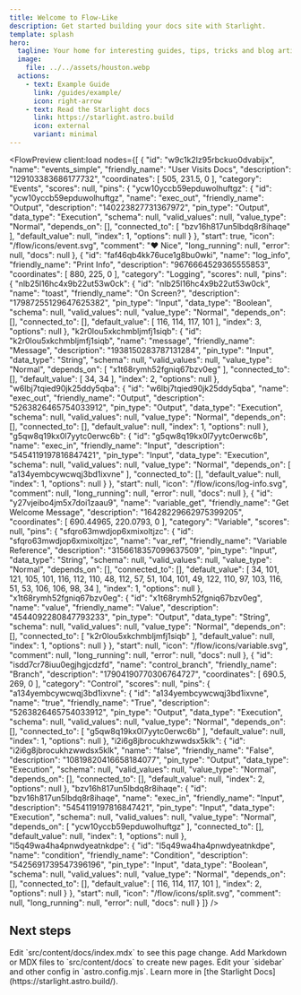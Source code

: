 ```yaml
---
title: Welcome to Flow-Like
description: Get started building your docs site with Starlight.
template: splash
hero:
  tagline: Your home for interesting guides, tips, tricks and blog articles around flow-like.
  image:
    file: ../../assets/houston.webp
  actions:
    - text: Example Guide
      link: /guides/example/
      icon: right-arrow
    - text: Read the Starlight docs
      link: https://starlight.astro.build
      icon: external
      variant: minimal
---
```



<FlowPreview client:load nodes={[
    {
      "id": "w9c1k2lz95rbckuo0dvabijx",
      "name": "events_simple",
      "friendly_name": "User Visits Docs",
      "description": "129103383686177732",
      "coordinates": [
        505,
        231.5,
        0
      ],
      "category": "Events",
      "scores": null,
      "pins": {
        "ycw10yccb59epduwolhuftgz": {
          "id": "ycw10yccb59epduwolhuftgz",
          "name": "exec_out",
          "friendly_name": "Output",
          "description": "140223827731367972",
          "pin_type": "Output",
          "data_type": "Execution",
          "schema": null,
          "valid_values": null,
          "value_type": "Normal",
          "depends_on": [],
          "connected_to": [
            "bzv16h817un5lbdq8r8ihaqe"
          ],
          "default_value": null,
          "index": 1,
          "options": null
        }
      },
      "start": true,
      "icon": "/flow/icons/event.svg",
      "comment": "❤️ Nice",
      "long_running": null,
      "error": null,
      "docs": null
    },
    {
      "id": "faf46qb4kk76uce1g8bu0wki",
      "name": "log_info",
      "friendly_name": "Print Info",
      "description": "9676664529365555853",
      "coordinates": [
        880,
        225,
        0
      ],
      "category": "Logging",
      "scores": null,
      "pins": {
        "nlb25l16hc4x9b22ut53w0ck": {
          "id": "nlb25l16hc4x9b22ut53w0ck",
          "name": "toast",
          "friendly_name": "On Screen?",
          "description": "17987255129647625382",
          "pin_type": "Input",
          "data_type": "Boolean",
          "schema": null,
          "valid_values": null,
          "value_type": "Normal",
          "depends_on": [],
          "connected_to": [],
          "default_value": [
            116,
            114,
            117,
            101
          ],
          "index": 3,
          "options": null
        },
        "k2r0lou5xkchmbljmfj1siqb": {
          "id": "k2r0lou5xkchmbljmfj1siqb",
          "name": "message",
          "friendly_name": "Message",
          "description": "1938150283787131284",
          "pin_type": "Input",
          "data_type": "String",
          "schema": null,
          "valid_values": null,
          "value_type": "Normal",
          "depends_on": [
            "x1t68rymh52fgniq67bzv0eg"
          ],
          "connected_to": [],
          "default_value": [
            34,
            34
          ],
          "index": 2,
          "options": null
        },
        "w6lbj7tqied90jk25ddy5qba": {
          "id": "w6lbj7tqied90jk25ddy5qba",
          "name": "exec_out",
          "friendly_name": "Output",
          "description": "5263826465754033912",
          "pin_type": "Output",
          "data_type": "Execution",
          "schema": null,
          "valid_values": null,
          "value_type": "Normal",
          "depends_on": [],
          "connected_to": [],
          "default_value": null,
          "index": 1,
          "options": null
        },
        "g5qw8q19kx0l7yytc0erwc6b": {
          "id": "g5qw8q19kx0l7yytc0erwc6b",
          "name": "exec_in",
          "friendly_name": "Input",
          "description": "5454119197816847421",
          "pin_type": "Input",
          "data_type": "Execution",
          "schema": null,
          "valid_values": null,
          "value_type": "Normal",
          "depends_on": [
            "a134yembcywcwqj3bd1ixvne"
          ],
          "connected_to": [],
          "default_value": null,
          "index": 1,
          "options": null
        }
      },
      "start": null,
      "icon": "/flow/icons/log-info.svg",
      "comment": null,
      "long_running": null,
      "error": null,
      "docs": null
    },
    {
      "id": "y27vjeibo4jm5x7doi1zaau9",
      "name": "variable_get",
      "friendly_name": "Get Welcome Message",
      "description": "16428229662975399205",
      "coordinates": [
        690.44965,
        220.0793,
        0
      ],
      "category": "Variable",
      "scores": null,
      "pins": {
        "sfqro63mwdjop6xmixoltjzc": {
          "id": "sfqro63mwdjop6xmixoltjzc",
          "name": "var_ref",
          "friendly_name": "Variable Reference",
          "description": "3156618357099637509",
          "pin_type": "Input",
          "data_type": "String",
          "schema": null,
          "valid_values": null,
          "value_type": "Normal",
          "depends_on": [],
          "connected_to": [],
          "default_value": [
            34,
            101,
            121,
            105,
            101,
            116,
            112,
            110,
            48,
            112,
            57,
            51,
            104,
            101,
            49,
            122,
            110,
            97,
            103,
            116,
            51,
            53,
            106,
            106,
            98,
            34
          ],
          "index": 1,
          "options": null
        },
        "x1t68rymh52fgniq67bzv0eg": {
          "id": "x1t68rymh52fgniq67bzv0eg",
          "name": "value",
          "friendly_name": "Value",
          "description": "4544092280847793233",
          "pin_type": "Output",
          "data_type": "String",
          "schema": null,
          "valid_values": null,
          "value_type": "Normal",
          "depends_on": [],
          "connected_to": [
            "k2r0lou5xkchmbljmfj1siqb"
          ],
          "default_value": null,
          "index": 1,
          "options": null
        }
      },
      "start": null,
      "icon": "/flow/icons/variable.svg",
      "comment": null,
      "long_running": null,
      "error": null,
      "docs": null
    },
    {
      "id": "isdd7cr78iuu0egjhgjcdzfd",
      "name": "control_branch",
      "friendly_name": "Branch",
      "description": "17904190770306764727",
      "coordinates": [
        690.5,
        269,
        0
      ],
      "category": "Control",
      "scores": null,
      "pins": {
        "a134yembcywcwqj3bd1ixvne": {
          "id": "a134yembcywcwqj3bd1ixvne",
          "name": "true",
          "friendly_name": "True",
          "description": "5263826465754033912",
          "pin_type": "Output",
          "data_type": "Execution",
          "schema": null,
          "valid_values": null,
          "value_type": "Normal",
          "depends_on": [],
          "connected_to": [
            "g5qw8q19kx0l7yytc0erwc6b"
          ],
          "default_value": null,
          "index": 1,
          "options": null
        },
        "i2i6g8jbrocukhzwwdsx5klk": {
          "id": "i2i6g8jbrocukhzwwdsx5klk",
          "name": "false",
          "friendly_name": "False",
          "description": "10819820416658184077",
          "pin_type": "Output",
          "data_type": "Execution",
          "schema": null,
          "valid_values": null,
          "value_type": "Normal",
          "depends_on": [],
          "connected_to": [],
          "default_value": null,
          "index": 2,
          "options": null
        },
        "bzv16h817un5lbdq8r8ihaqe": {
          "id": "bzv16h817un5lbdq8r8ihaqe",
          "name": "exec_in",
          "friendly_name": "Input",
          "description": "5454119197816847421",
          "pin_type": "Input",
          "data_type": "Execution",
          "schema": null,
          "valid_values": null,
          "value_type": "Normal",
          "depends_on": [
            "ycw10yccb59epduwolhuftgz"
          ],
          "connected_to": [],
          "default_value": null,
          "index": 1,
          "options": null
        },
        "l5q49wa4ha4pnwdyeatnkdpe": {
          "id": "l5q49wa4ha4pnwdyeatnkdpe",
          "name": "condition",
          "friendly_name": "Condition",
          "description": "5425691739547396196",
          "pin_type": "Input",
          "data_type": "Boolean",
          "schema": null,
          "valid_values": null,
          "value_type": "Normal",
          "depends_on": [],
          "connected_to": [],
          "default_value": [
            116,
            114,
            117,
            101
          ],
          "index": 2,
          "options": null
        }
      },
      "start": null,
      "icon": "/flow/icons/split.svg",
      "comment": null,
      "long_running": null,
      "error": null,
      "docs": null
    }
  ]} />

## Next steps

<CardGrid stagger>
	<Card title="Update content" icon="pencil">
		Edit `src/content/docs/index.mdx` to see this page change.
	</Card>
	<Card title="Add new content" icon="add-document">
		Add Markdown or MDX files to `src/content/docs` to create new pages.
	</Card>
	<Card title="Configure your site" icon="setting">
		Edit your `sidebar` and other config in `astro.config.mjs`.
	</Card>
	<Card title="Read the docs" icon="open-book">
		Learn more in [the Starlight Docs](https://starlight.astro.build/).
	</Card>
</CardGrid>


